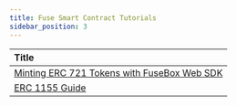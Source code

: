 ```yaml
---
title: Fuse Smart Contract Tutorials
sidebar_position: 3
---
```


| Title                                                                         |
| :---------------------------------------------------------------------------- |
| [Minting ERC 721 Tokens with FuseBox Web SDK](smart-contracts/mint-erc721-aa) |
| [ERC 1155 Guide](smart-contracts/erc-1155-guide)                              |
